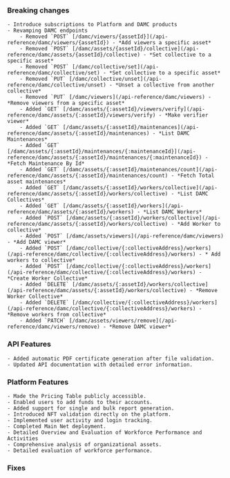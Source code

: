 <Accordion title="August 2024" defaultOpen>

  ### Breaking changes
    - Introduce subscriptions to Platform and DAMC products
    - Revamping DAMC endpoints
        - Removed `POST` [/damc/viewers/{assetId}](/api-reference/damc/viewers/{assetId}) - *Add viewers a specific asset*
        - Removed `POST` [/damc/assets/{assetId}/collective](/api-reference/damc/assets/{assetId}/collective) - *Set collective to a specific asset*
        - Removed `POST` [/damc/collective/set](/api-reference/damc/collective/set) - *Set collective to a specific asset*
        - Removed `PUT` [/damc/collective/unset](/api-reference/damc/collective/unset) - *Unset a collective from another collective*
        - Removed `PUT` [/damc/viewers](/api-reference/damc/viewers) - *Remove viewers from a specific asset*
        - Added `GET` [/damc/assets/{:assetId}/viewers/verify](/api-reference/damc/assets/{:assetId}/viewers/verify) - *Make verifier viewer*
        - Added `GET` [/damc/assets/{:assetId}/maintenances](/api-reference/damc/assets/{:assetId}/maintenances) - *List DAMC Maintenances*
        - Added `GET` [/damc/assets/{:assetId}/maintenances/{:maintenanceId}](/api-reference/damc/assets/{:assetId}/maintenances/{:maintenanceId}) - *Fetch Maintenance By Id*
        - Added `GET` [/damc/assets/{:assetId}/maintenances/count](/api-reference/damc/assets/{:assetId}/maintenances/count) - *Fetch Total asset maintenances*
        - Added `GET` [/damc/assets/{:assetId}/workers/collective](/api-reference/damc/assets/{:assetId}/workers/collective) - *List DAMC Collectives*
        - Added `GET` [/damc/assets/{:assetId}/workers](/api-reference/damc/assets/{:assetId}/workers) - *List DAMC Workers*
        - Added `POST` [/damc/assets/{:assetId}/workers/collective](/api-reference/damc/assets/{:assetId}/workers/collective) - *Add Worker to collective*
        - Added `POST` [/damc/assets/viewers](/api-reference/damc/viewers) - *Add DAMC viewer*
        - Added `POST` [/damc/collective/{:collectiveAddress}/workers](/api-reference/damc/collective/{:collectiveAddress}/workers) - * Add workers to collective*
        - Added `POST` [/damc/collective/{:collectiveAddress}/workers](/api-reference/damc/collective/{:collectiveAddress}/workers) - *Create Worker Collective*
        - Added `DELETE` [/damc/assets/{:assetId}/workers/collective](/api-reference/damc/assets/{:assetId}/workers/collective) - *Remove Worker Collective*
        - Added `DELETE` [/damc/collective/{:collectiveAddress}/workers](/api-reference/damc/collective/{:collectiveAddress}/workers) - *Remove workers from collective*
        - Added `PATCH` [/damc/assets/viewers/remove](/api-reference/damc/viewers/remove) - *Remove DAMC viewer*
  ### API Features
    - Added automatic PDF certificate generation after file validation.
    - Updated API documentation with detailed error information.
  ### Platform Features
    - Made the Pricing Table publicly accessible.
    - Enabled users to add funds to their accounts.
    - Added support for single and bulk report generation.
    - Introduced NFT validation directly on the platform.
    - Implemented user activity and login tracking.
    - Completed Main Net deployment.
    - Detailed Overview and Evaluation of Workforce Performance and Activities
    - Comprehensive analysis of organizational assets.
    - Detailed evaluation of workforce performance.

  ### Fixes

</Accordion>
